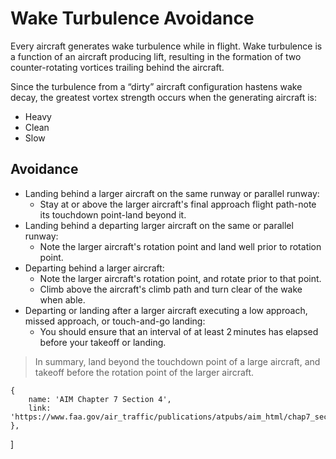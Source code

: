 

# Wake Turbulence Avoidance

Every aircraft generates wake turbulence while in flight. Wake turbulence is a
function of an aircraft producing lift, resulting in the formation of two
counter-rotating vortices trailing behind the aircraft.

Since the turbulence from a “dirty” aircraft configuration hastens wake decay,
the greatest vortex strength occurs when the generating aircraft is:

-   Heavy
-   Clean
-   Slow

## Avoidance

-   Landing behind a larger aircraft on the same runway or parallel runway:
    -   Stay at or above the larger aircraft's final approach flight path-note
        its touchdown point-land beyond it.
-   Landing behind a departing larger aircraft on the same or parallel runway:
    -   Note the larger aircraft's rotation point and land well prior to
        rotation point.
-   Departing behind a larger aircraft:
    -   Note the larger aircraft's rotation point, and rotate prior to that
        point.
    -   Climb above the aircraft's climb path and turn clear of the wake when
        able.
-   Departing or landing after a larger aircraft executing a low approach,
    missed approach, or touch-and-go landing:
    -   You should ensure that an interval of at least 2 minutes has elapsed
        before your takeoff or landing.

> In summary, land beyond the touchdown point of a large aircraft, and takeoff
> before the rotation point of the larger aircraft.

    {
        name: 'AIM Chapter 7 Section 4',
        link: 'https://www.faa.gov/air_traffic/publications/atpubs/aim_html/chap7_section_4.html',
    },
]
